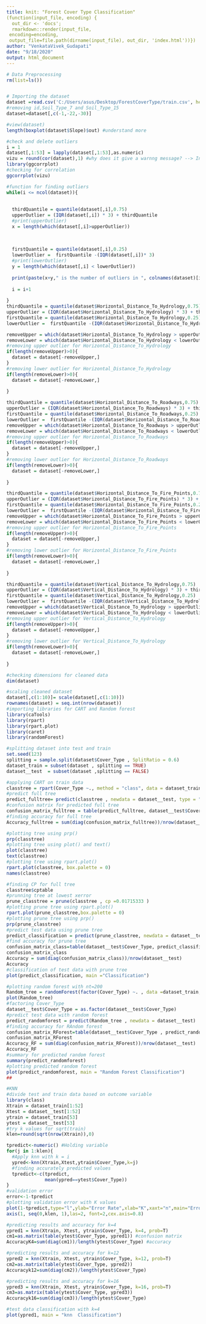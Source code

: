 ```yaml
---
title: knit: "Forest Cover Type Classification"
(function(input_file, encoding) {
  out_dir <- 'docs';
  rmarkdown::render(input_file,
 encoding=encoding,
 output_file=file.path(dirname(input_file), out_dir, 'index.html'))})
author: "VenkataVivek_Gudapati"
date: "9/18/2020"
output: html_document
---
```


```r
# Data Preprocessing
rm(list=ls())


# Importing the dataset
dataset =read.csv('C:/Users/asus/Desktop/ForestCoverType/train.csv', head=T, stringsAsFactors=F, na.strings='')
#removing id,Soil_Type_7 and Soil_Type_15
dataset=dataset[,c(-1,-22,-30)]

#view(dataset)
length(boxplot(dataset$Slope)$out) #understand more

#check and delete outliers
i = 1
dataset[,1:53] = lapply(dataset[,1:53],as.numeric)
vizu = round(cor(dataset),1) #why does it give a warnng message? --> In cor(dataset) : the standard deviation is zero
library(ggcorrplot)
#checking for correlation
ggcorrplot(vizu)
```
```r
#function for finding outliers
while(i <= ncol(dataset)){
  
  
  thirdQuantile = quantile(dataset[,i],0.75)
  upperOutlier = (IQR(dataset[,i]) * 3) + thirdQuantile
  #print(upperOutlier)
  x = length(which(dataset[,i]>upperOutlier))
  
  
  
  firstQuantile = quantile(dataset[,i],0.25)
  lowerOutlier =  firstQuantile -(IQR(dataset[,i])* 3)
  #print(lowerOutlier)
  y = length(which(dataset[,i] < lowerOutlier))
  
  print(paste(x+y," is the number of outliers in ", colnames(dataset)[i]))
  
  i = i+1
  
}
thirdQuantile = quantile(dataset$Horizontal_Distance_To_Hydrology,0.75)
upperOutlier = (IQR(dataset$Horizontal_Distance_To_Hydrology) * 3) + thirdQuantile
firstQuantile = quantile(dataset$Horizontal_Distance_To_Hydrology,0.25)
lowerOutlier =  firstQuantile -(IQR(dataset$Horizontal_Distance_To_Hydrology)* 3)

removeUpper = which(dataset$Horizontal_Distance_To_Hydrology > upperOutlier)
removeLower = which(dataset$Horizontal_Distance_To_Hydrology < lowerOutlier)
#removing upper outlier for Horizontal_Distance_To_Hydrology
if(length(removeUpper)>0){
  dataset = dataset[-removeUpper,]
}
#removing lower outlier for Horizontal_Distance_To_Hydrology
if(length(removeLower)>0){
  dataset = dataset[-removeLower,]
  
}

thirdQuantile = quantile(dataset$Horizontal_Distance_To_Roadways,0.75)
upperOutlier = (IQR(dataset$Horizontal_Distance_To_Roadways) * 3) + thirdQuantile
firstQuantile = quantile(dataset$Horizontal_Distance_To_Roadways,0.25)
lowerOutlier =  firstQuantile -(IQR(dataset$Horizontal_Distance_To_Roadways)* 3)
removeUpper = which(dataset$Horizontal_Distance_To_Roadways > upperOutlier)
removeLower = which(dataset$Horizontal_Distance_To_Roadways < lowerOutlier)
#removing upper outlier for Horizontal_Distance_To_Roadways
if(length(removeUpper)>0){
  dataset = dataset[-removeUpper,]
}
#removing lower outlier for Horizontal_Distance_To_Roadways
if(length(removeLower)>0){
  dataset = dataset[-removeLower,]
  
}

thirdQuantile = quantile(dataset$Horizontal_Distance_To_Fire_Points,0.75)
upperOutlier = (IQR(dataset$Horizontal_Distance_To_Fire_Points) * 3) + thirdQuantile
firstQuantile = quantile(dataset$Horizontal_Distance_To_Fire_Points,0.25)
lowerOutlier =  firstQuantile -(IQR(dataset$Horizontal_Distance_To_Fire_Points)* 3)
removeUpper = which(dataset$Horizontal_Distance_To_Fire_Points > upperOutlier)
removeLower = which(dataset$Horizontal_Distance_To_Fire_Points < lowerOutlier)
#removing upper outlier for Horizontal_Distance_To_Fire_Points
if(length(removeUpper)>0){
  dataset = dataset[-removeUpper,]
}
#removing lower outlier for Horizontal_Distance_To_Fire_Points
if(length(removeLower)>0){
  dataset = dataset[-removeLower,]
  
}

thirdQuantile = quantile(dataset$Vertical_Distance_To_Hydrology,0.75)
upperOutlier = (IQR(dataset$Vertical_Distance_To_Hydrology) * 3) + thirdQuantile
firstQuantile = quantile(dataset$Vertical_Distance_To_Hydrology,0.25)
lowerOutlier =  firstQuantile -(IQR(dataset$Vertical_Distance_To_Hydrology)* 3)
removeUpper = which(dataset$Vertical_Distance_To_Hydrology > upperOutlier)
removeLower = which(dataset$Vertical_Distance_To_Hydrology < lowerOutlier)
#removing upper outlier for Vertical_Distance_To_Hydrology
if(length(removeUpper)>0){
  dataset = dataset[-removeUpper,]
}
#removing lower outlier for Vertical_Distance_To_Hydrology
if(length(removeLower)>0){
  dataset = dataset[-removeLower,]
  
}
```
```r
#checking dimensions for cleaned data
dim(dataset)

#scaling cleaned dataset
dataset[,c(1:10)]= scale(dataset[,c(1:10)])
rownames(dataset) = seq.int(nrow(dataset))
#importing libraries for CART and Random forest
library(caTools)
library(rpart)
library(rpart.plot)
library(caret)
library(randomForest)

#splitting dataset into test and train
set.seed(123)
splitting = sample.split(dataset$Cover_Type , SplitRatio = 0.6)
dataset_train = subset(dataset , splitting == TRUE)
dataset__test  = subset(dataset ,splitting == FALSE)
```
```r
#applying CART on train data
classtree = rpart(Cover_Type ~., method = "class", data = dataset_train )
#predict full tree
predict_fulltree= predict(classtree , newdata = dataset__test, type = "class")
#confusion matrix for predicted full tree
confusion_matrix_fulltree = table(predict_fulltree, dataset__test$Cover_Type)
#finding accuracy for full tree
Accuracy_fulltree = sum(diag(confusion_matrix_fulltree))/nrow(dataset__test)

#plotting tree using prp()
prp(classtree)
#plotting tree using plot() and text()
plot(classtree)
text(classtree)
#plotting tree using rpart.plot()
rpart.plot(classtree, box.palette = 0)
names(classtree)
```
```r
#finding CP for full tree
classtree$cptable
#prunning tree at lowest xerror 
prune_classtree = prune(classtree , cp =0.01715333 )
#plotting prune tree using rpart.plot()
rpart.plot(prune_classtree,box.palette = 0)
#plotting prune tree using prp()
prp(prune_classtree)
#predict test data using prune tree
predict_classification = predict(prune_classtree, newdata = dataset__test, type = "class")
#find accuracy for prune tree
confusion_matrix_class=table(dataset__test$Cover_Type, predict_classification)
confusion_matrix_class
Accuracy = sum(diag(confusion_matrix_class))/nrow(dataset__test)
Accuracy
#classification of test data with prune tree
plot(predict_classification, main ="Classification")
```
```r
#plotting random forest with nt=200
Random_tree = randomForest(factor(Cover_Type) ~. , data =dataset_train,ntree=200 )
plot(Random_tree)
#factoring Cover_Type
dataset__test$Cover_Type = as.factor(dataset__test$Cover_Type)
#predict test data with random forest
predict_randomforest = predict(Random_tree , newdata = dataset__test)
#finding accuracy for RAndom forest
confusion_matrix_RForest=table(dataset__test$Cover_Type , predict_randomforest)
confusion_matrix_RForest
Accuracy_RF = sum(diag(confusion_matrix_RForest))/nrow(dataset__test)
Accuracy_RF
#summary for predicted random forest
summary(predict_randomforest)
#plotting predicted random forest
plot(predict_randomforest, main = "Random Forest Classification")
##
```


```r
#KNN
#divide test and train data based on outcome variable
library(class)
Xtrain = dataset_train[1:52]
Xtest = dataset__test[1:52]
ytrain = dataset_train[53]
ytest = dataset__test[53]
#try k values for sqrt(train)
klen=round(sqrt(nrow(Xtrain)),0)

tpredict<-numeric() #Holding variable
for(j in 1:klen){
  #Apply knn with k = i
  ypred<-knn(Xtrain,Xtest,ytrain$Cover_Type,k=j)
  #finding accurately predicted values
  tpredict<-c(tpredict,
              mean(ypred==ytest$Cover_Type))
}
#validation error
error<-1-tpredict
#plotting validation error with K values
plot(1-tpredict,type="l",ylab="Error Rate",xlab="K",xaxt="n",main="Error Rate for cover type With Varying K")
axis(1, seq(0,klen, 1),las=2, font=2,cex.axis=0.8)

#predicting results and accuracy for k=4
ypred1 = knn(Xtrain, Xtest, ytrain$Cover_Type, k=4, prob=T)
cm1=as.matrix(table(ytest$Cover_Type, ypred1)) #confusion matrix
AccuracyK4=sum(diag(cm1))/length(ytest$Cover_Type) #accuracy

#predicting results and accuracy for k=12
ypred2 = knn(Xtrain, Xtest, ytrain$Cover_Type, k=12, prob=T)
cm2=as.matrix(table(ytest$Cover_Type, ypred2))
Accuracyk12=sum(diag(cm2))/length(ytest$Cover_Type)

#predicting results and accuracy for k=16
ypred3 = knn(Xtrain, Xtest, ytrain$Cover_Type, k=16, prob=T)
cm3=as.matrix(table(ytest$Cover_Type, ypred3))
Accuracyk16=sum(diag(cm3))/length(ytest$Cover_Type)

#test data classification with k=4
plot(ypred1, main = "knn  Classification")
```